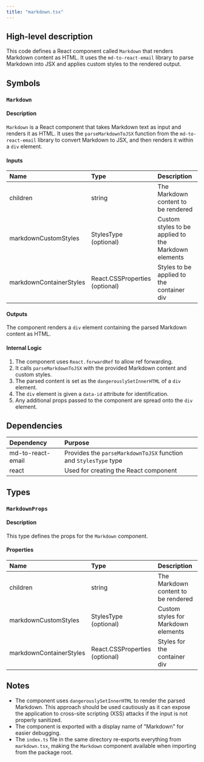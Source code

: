 ```yaml
---
title: "markdown.tsx"
---
```


## High-level description
This code defines a React component called `Markdown` that renders Markdown content as HTML. It uses the `md-to-react-email` library to parse Markdown into JSX and applies custom styles to the rendered output.

## Symbols

### `Markdown`
#### Description
`Markdown` is a React component that takes Markdown text as input and renders it as HTML. It uses the `parseMarkdownToJSX` function from the `md-to-react-email` library to convert Markdown to JSX, and then renders it within a `div` element.

#### Inputs
| Name | Type | Description |
|:-----|:-----|:------------|
| children | string | The Markdown content to be rendered |
| markdownCustomStyles | StylesType (optional) | Custom styles to be applied to the Markdown elements |
| markdownContainerStyles | React.CSSProperties (optional) | Styles to be applied to the container div |

#### Outputs
The component renders a `div` element containing the parsed Markdown content as HTML.

#### Internal Logic
1. The component uses `React.forwardRef` to allow ref forwarding.
2. It calls `parseMarkdownToJSX` with the provided Markdown content and custom styles.
3. The parsed content is set as the `dangerouslySetInnerHTML` of a `div` element.
4. The `div` element is given a `data-id` attribute for identification.
5. Any additional props passed to the component are spread onto the `div` element.

## Dependencies
| Dependency | Purpose |
|:-----------|:--------|
| md-to-react-email | Provides the `parseMarkdownToJSX` function and `StylesType` type |
| react | Used for creating the React component |

## Types

### `MarkdownProps`
#### Description
This type defines the props for the `Markdown` component.

#### Properties
| Name | Type | Description |
|:-----|:-----|:------------|
| children | string | The Markdown content to be rendered |
| markdownCustomStyles | StylesType (optional) | Custom styles for Markdown elements |
| markdownContainerStyles | React.CSSProperties (optional) | Styles for the container div |

## Notes
- The component uses `dangerouslySetInnerHTML` to render the parsed Markdown. This approach should be used cautiously as it can expose the application to cross-site scripting (XSS) attacks if the input is not properly sanitized.
- The component is exported with a display name of "Markdown" for easier debugging.
- The `index.ts` file in the same directory re-exports everything from `markdown.tsx`, making the `Markdown` component available when importing from the package root.